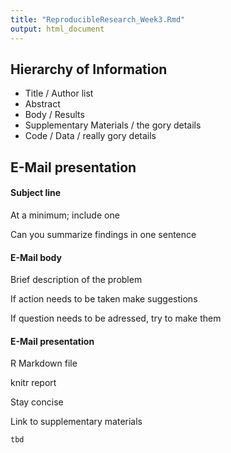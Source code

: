 ```yaml
---
title: "ReproducibleResearch_Week3.Rmd"
output: html_document
---
```


## Hierarchy of Information

* Title / Author list
* Abstract
* Body / Results
* Supplementary Materials / the gory details
* Code / Data / really gory details

## E-Mail presentation

#### Subject line

At a minimum; include one

Can you summarize findings in one sentence

#### E-Mail body

Brief description of the problem

If action needs to be taken make suggestions

If question needs to be adressed, try to make them

#### E-Mail presentation

R Markdown file

knitr report

Stay concise

Link to supplementary materials

```r
tbd
```
